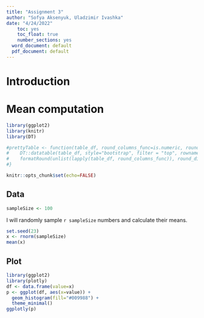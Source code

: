 ---
title: "Assignment 3"
author: "Sofya Aksenyuk, Uladzimir Ivashka"
date: "4/24/2022"
    toc: yes
    toc_float: true
    number_sections: yes
  word_document: default
  pdf_document: default
---

# Introduction

# Mean computation

```{r, echo=F}
library(ggplot2)
library(knitr)
library(DT)

#prettyTable <- function(table_df, round_columns_func=is.numeric, round_digits=2) {
#    DT::datatable(table_df, style="bootstrap", filter = "top", rownames = FALSE, extensions = "Buttons", options = list(dom = 'Bfrtip', buttons = #c('copy', 'csv', 'excel', 'pdf', 'print'))) %>%
#    formatRound(unlist(lapply(table_df, round_columns_func)), round_digits)
#}
```

```{r, echo=F}
knitr::opts_chunk$set(echo=FALSE)
```

## Data

```{r variables, echo=FALSE}
sampleSize <- 100
```

I will randomly sample `r sampleSize` numbers and calculate their means.

```{r computation, echo=FALSE, cache=TRUE}
set.seed(23)
x <- rnorm(sampleSize)
mean(x)
```

## Plot

```{r plot}
library(ggplot2)
library(plotly)
df <- data.frame(value=x)
p <- ggplot(df, aes(x=value)) +
  geom_histogram(fill="#009988") +
  theme_minimal()
ggplotly(p)
```
